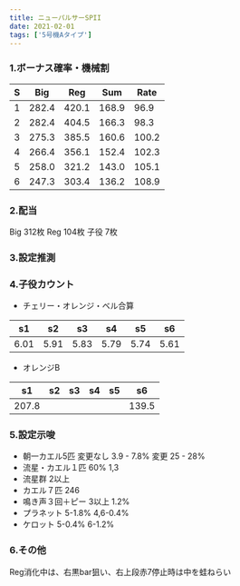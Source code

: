 ```yaml
---
title: ニューパルサーSPII
date: 2021-02-01
tags: ['5号機Aタイプ']
---
```



### 1.ボーナス確率・機械割

|S|Big|Reg|Sum|Rate|
|---|---|---|---|---|
|1|282.4|420.1|168.9|96.9|
|2|282.4|404.5|166.3|98.3|
|3|275.3|385.5|160.6|100.2|
|4|266.4|356.1|152.4|102.3|
|5|258.0|321.2|143.0|105.1|
|6|247.3|303.4|136.2|108.9|

### 2.配当

Big 312枚 Reg 104枚 子役 7枚

### 3.設定推測

<Sp2Coins />

### 4.子役カウント

- チェリー・オレンジ・ベル合算

|s1|s2|s3|s4|s5|s6|
|--|--|--|--|--|--|
|6.01|5.91|5.83|5.79|5.74|5.61|

- オレンジB

|s1|s2|s3|s4|s5|s6|
|--|--|--|--|--|--|
|207.8|||||139.5|

<Wcounter start='p2-start' count1='p2-chorell' count2='p2-orangeb' />

### 5.設定示唆

- 朝一カエル5匹 変更なし 3.9 - 7.8% 変更 25 - 28%
- 流星・カエル１匹 60% 1,3
- 流星群 2以上
- カエル７匹 246
- 鳴き声３回＋ピー 3以上 1.2%
- プラネット 5-1.8% 4,6-0.4%
- ケロット  5-0.4% 6-1.2%

### 6.その他

Reg消化中は、右黒bar狙い、右上段赤7停止時は中を蛙ねらい
